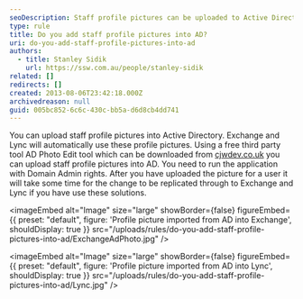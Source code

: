 ```yaml
---
seoDescription: Staff profile pictures can be uploaded to Active Directory using a free third-party tool, AD Photo Edit, and automatically used by Exchange and Lync.
type: rule
title: Do you add staff profile pictures into AD?
uri: do-you-add-staff-profile-pictures-into-ad
authors:
  - title: Stanley Sidik
    url: https://ssw.com.au/people/stanley-sidik
related: []
redirects: []
created: 2013-08-06T23:42:18.000Z
archivedreason: null
guid: 005bc852-6c6c-430c-bb5a-d6d8cb4dd741
---
```


You can upload staff profile pictures into Active Directory. Exchange and Lync will automatically use these profile pictures.
Using a free third party tool AD Photo Edit tool which can be downloaded from [cjwdev.co.uk](http://www.cjwdev.co.uk/) you can upload staff profile pictures into AD. You need to run the application with Domain Admin rights. After you have uploaded the picture for a user it will take some time for the change to be replicated through to Exchange and Lync if you have use these solutions.


<imageEmbed
  alt="Image"
  size="large"
  showBorder={false}
  figureEmbed={{
    preset: "default",
    figure: 'Profile picture imported from AD into Exchange',
    shouldDisplay: true
  }}
  src="/uploads/rules/do-you-add-staff-profile-pictures-into-ad/ExchangeAdPhoto.jpg"
/>


<imageEmbed
  alt="Image"
  size="large"
  showBorder={false}
  figureEmbed={{
    preset: "default",
    figure: 'Profile picture imported from AD into Lync',
    shouldDisplay: true
  }}
  src="/uploads/rules/do-you-add-staff-profile-pictures-into-ad/Lync.jpg"
/>